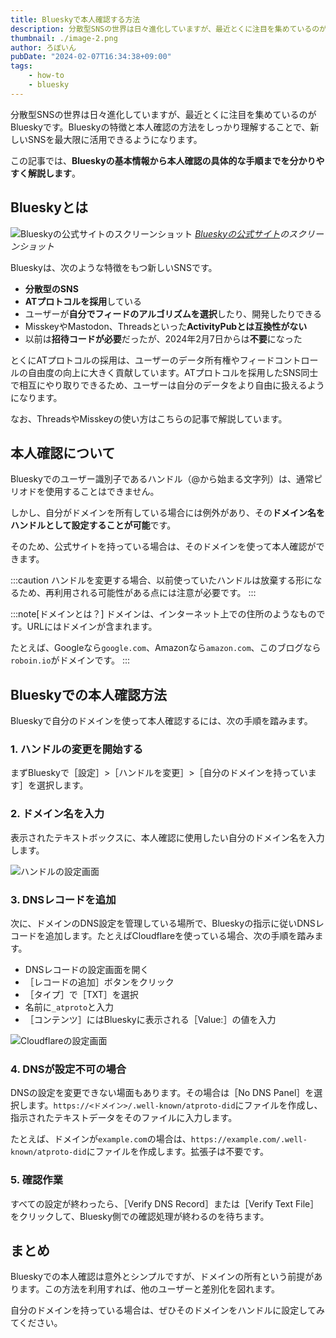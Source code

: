 ```yaml
---
title: Blueskyで本人確認する方法
description: 分散型SNSの世界は日々進化していますが、最近とくに注目を集めているのがBlueskyです。Blueskyの特徴と本人確認の方法をしっかり理解することで、新しいSNSを最大限に活用できるようになります。この記事では、Blueskyの基本情報から本人確認の具体的な手順までを分かりやすく解説します。
thumbnail: ./image-2.png
author: ろぼいん
pubDate: "2024-02-07T16:34:38+09:00"
tags:
    - how-to
    - bluesky
---
```



分散型SNSの世界は日々進化していますが、最近とくに注目を集めているのがBlueskyです。Blueskyの特徴と本人確認の方法をしっかり理解することで、新しいSNSを最大限に活用できるようになります。

この記事では、**Blueskyの基本情報から本人確認の具体的な手順までを分かりやすく解説します**。

## Blueskyとは

![Blueskyの公式サイトのスクリーンショット](./image-2.png)
*[Blueskyの公式サイト](https://bsky.social/about/)のスクリーンショット*

Blueskyは、次のような特徴をもつ新しいSNSです。

- **分散型のSNS**
- **ATプロトコルを採用**している
- ユーザーが**自分でフィードのアルゴリズムを選択**したり、開発したりできる
- MisskeyやMastodon、Threadsといった**ActivityPubとは互換性がない**
- 以前は**招待コードが必要**だったが、2024年2月7日からは**不要**になった

とくにATプロトコルの採用は、ユーザーのデータ所有権やフィードコントロールの自由度の向上に大きく貢献しています。ATプロトコルを採用したSNS同士で相互にやり取りできるため、ユーザーは自分のデータをより自由に扱えるようになります。

なお、ThreadsやMisskeyの使い方はこちらの記事で解説しています。

<ArticleCard link="/article/2023/07/06/meta-twitter-competing-app-threads/" />

<ArticleCard link="/article/2024/01/08/how-to-start-your-misskey-life/" />

## 本人確認について

Blueskyでのユーザー識別子であるハンドル（@から始まる文字列）は、通常ピリオドを使用することはできません。

しかし、自分がドメインを所有している場合には例外があり、その**ドメイン名をハンドルとして設定することが可能**です。

そのため、公式サイトを持っている場合は、そのドメインを使って本人確認ができます。

:::caution
ハンドルを変更する場合、以前使っていたハンドルは放棄する形になるため、再利用される可能性がある点には注意が必要です。
:::

:::note[ドメインとは？]
ドメインは、インターネット上での住所のようなものです。URLにはドメインが含まれます。

たとえば、Googleなら``google.com``、Amazonなら``amazon.com``、このブログなら``roboin.io``がドメインです。
:::

## Blueskyでの本人確認方法

Blueskyで自分のドメインを使って本人確認するには、次の手順を踏みます。

### 1. ハンドルの変更を開始する

まずBlueskyで［設定］>［ハンドルを変更］>［自分のドメインを持っています］を選択します。

### 2. ドメイン名を入力

表示されたテキストボックスに、本人確認に使用したい自分のドメイン名を入力します。

![ハンドルの設定画面](./image.png)

### 3. DNSレコードを追加

次に、ドメインのDNS設定を管理している場所で、Blueskyの指示に従いDNSレコードを追加します。たとえばCloudflareを使っている場合、次の手順を踏みます。

- DNSレコードの設定画面を開く
- ［レコードの追加］ボタンをクリック
- ［タイプ］で［TXT］を選択
- 名前に``_atproto``と入力
- ［コンテンツ］にはBlueskyに表示される［Value:］の値を入力

![Cloudflareの設定画面](./image-1.png)

### 4. DNSが設定不可の場合

DNSの設定を変更できない場面もあります。その場合は［No DNS Panel］を選択します。``https://<ドメイン>/.well-known/atproto-did``にファイルを作成し、指示されたテキストデータをそのファイルに入力します。

たとえば、ドメインが``example.com``の場合は、``https://example.com/.well-known/atproto-did``にファイルを作成します。拡張子は不要です。

### 5. 確認作業

すべての設定が終わったら、［Verify DNS Record］または［Verify Text File］をクリックして、Bluesky側での確認処理が終わるのを待ちます。

## まとめ

Blueskyでの本人確認は意外とシンプルですが、ドメインの所有という前提があります。この方法を利用すれば、他のユーザーと差別化を図れます。

自分のドメインを持っている場合は、ぜひそのドメインをハンドルに設定してみてください。
